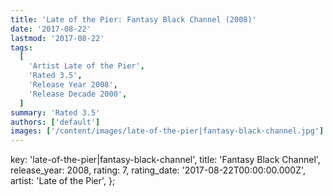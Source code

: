 ```yaml
---
title: 'Late of the Pier: Fantasy Black Channel (2008)'
date: '2017-08-22'
lastmod: '2017-08-22'
tags:
  [
    'Artist Late of the Pier',
    'Rated 3.5',
    'Release Year 2008',
    'Release Decade 2000',
  ]
summary: 'Rated 3.5'
authors: ['default']
images: ['/content/images/late-of-the-pier|fantasy-black-channel.jpg']
---
```


  key: 'late-of-the-pier|fantasy-black-channel',
  title: 'Fantasy Black Channel',
  release_year: 2008,
  rating: 7,
  rating_date: '2017-08-22T00:00:00.000Z',
  artist: 'Late of the Pier',
};

<MusicRating data={data} />
